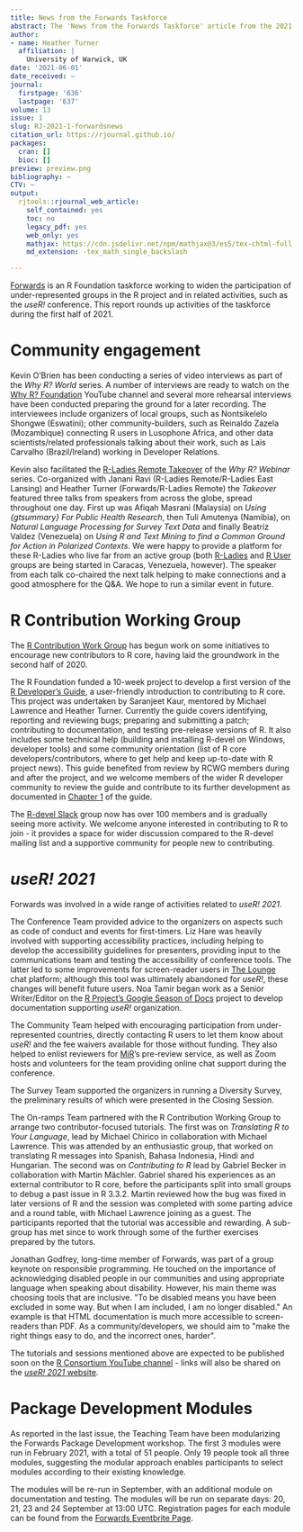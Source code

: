 ```yaml
---
title: News from the Forwards Taskforce
abstract: The 'News from the Forwards Taskforce' article from the 2021-1 issue.
author:
- name: Heather Turner
  affiliation: |
    University of Warwick, UK
date: '2021-06-01'
date_received: ~
journal:
  firstpage: '636'
  lastpage: '637'
volume: 13
issue: 1
slug: RJ-2021-1-forwardsnews
citation_url: https://rjournal.github.io/
packages:
  cran: []
  bioc: []
preview: preview.png
bibliography: ~
CTV: ~
output:
  rjtools::rjournal_web_article:
    self_contained: yes
    toc: no
    legacy_pdf: yes
    web_only: yes
    mathjax: https://cdn.jsdelivr.net/npm/mathjax@3/es5/tex-chtml-full.js
    md_extension: -tex_math_single_backslash

---
```


::: article
[Forwards](https://forwards.github.io/) is an R Foundation taskforce
working to widen the participation of under-represented groups in the R
project and in related activities, such as the *useR!* conference. This
report rounds up activities of the taskforce during the first half of
2021.

# Community engagement

Kevin O'Brien has been conducting a series of video interviews as part
of the *Why R? World* series. A number of interviews are ready to watch
on the [Why R?
Foundation](https://www.youtube.com/playlist?list=PLKMUlj_pGn_mpO0B7eH9ao6SbPg0eLWLG)
YouTube channel and several more rehearsal interviews have been
conducted preparing the ground for a later recording. The interviewees
include organizers of local groups, such as Nontsikelelo Shongwe
(Eswatini); other community-builders, such as Reinaldo Zazela
(Mozambique) connecting R users in Lusophone Africa, and other data
scientists/related professionals talking about their work, such as Lais
Carvalho (Brazil/Ireland) working in Developer Relations.

Kevin also facilitated the [R-Ladies Remote
Takeover](https://www.youtube.com/c/WhyRFoundationVideos/search?query=%22R-Ladies%20Remote%20Takeover%22)
of the *Why R? Webinar* series. Co-organized with Janani Ravi (R-Ladies
Remote/R-Ladies East Lansing) and Heather Turner (Forwards/R-Ladies
Remote) the *Takeover* featured three talks from speakers from across
the globe, spread throughout one day. First up was Afiqah Masrani
(Malaysia) on *Using {gtsummary} For Public Health Research*, then Tuli
Amutenya (Namibia), on *Natural Language Processing for Survey Text
Data* and finally Beatriz Valdez (Venezuela) on *Using R and Text Mining
to find a Common Ground for Action in Polarized Contexts*. We were happy
to provide a platform for these R-Ladies who live far from an active
group (both [R-Ladies](https://www.meetup.com/rladies-caracas/) and [R
User](https://twitter.com/GrupoRVenezuela) groups are being started in
Caracas, Venezuela, however). The speaker from each talk co-chaired the
next talk helping to make connections and a good atmosphere for the Q&A.
We hope to run a similar event in future.

# R Contribution Working Group

The [R Contribution Work
Group](https://forwards.github.io/rcontribution/working-group) has begun
work on some initiatives to encourage new contributors to R core, having
laid the groundwork in the second half of 2020.

The R Foundation funded a 10-week project to develop a first version of
the [R Developer's Guide](https://forwards.github.io/rdevguide/), a
user-friendly introduction to contributing to R core. This project was
undertaken by Saranjeet Kaur, mentored by Michael Lawrence and Heather
Turner. Currently the guide covers identifying, reporting and reviewing
bugs; preparing and submitting a patch; contributing to documentation,
and testing pre-release versions of R. It also includes some technical
help (building and installing R-devel on Windows, developer tools) and
some community orientation (list of R core developers/contributors,
where to get help and keep up-to-date with R project news). This guide
benefited from review by RCWG members during and after the project, and
we welcome members of the wider R developer community to review the
guide and contribute to its further development as documented in
[Chapter
1](https://forwards.github.io/rdevguide/introduction.html#how-to-contribute-to-this-guide)
of the guide.

The [R-devel Slack](https://forwards.github.io/rcontribution/slack)
group now has over 100 members and is gradually seeing more activity. We
welcome anyone interested in contributing to R to join - it provides a
space for wider discussion compared to the R-devel mailing list and a
supportive community for people new to contributing.

# *useR! 2021*

Forwards was involved in a wide range of activities related to *useR!
2021*.

The Conference Team provided advice to the organizers on aspects such as
code of conduct and events for first-timers. Liz Hare was heavily
involved with supporting accessibility practices, including helping to
develop the accessibility guidelines for presenters, providing input to
the communications team and testing the accessibility of conference
tools. The latter led to some improvements for screen-reader users in
[The Lounge](https://thelounge.chat/) chat platform; although this tool
was ultimately abandoned for *useR!*, these changes will benefit future
users. Noa Tamir began work as a Senior Writer/Editor on the [R
Project's Google Season of
Docs](https://github.com/rstats-gsod/gsod2021/wiki/GSOD-2021-Proposal)
project to develop documentation supporting *useR!* organization.

The Community Team helped with encouraging participation from
under-represented countries, directly contacting R users to let them
know about *useR!* and the fee waivers available for those without
funding. They also helped to enlist reviewers for
[MiR](https://mircommunity.com/)'s pre-review service, as well as Zoom
hosts and volunteers for the team providing online chat support during
the conference.

The Survey Team supported the organizers in running a Diversity Survey,
the preliminary results of which were presented in the Closing Session.

The On-ramps Team partnered with the R Contribution Working Group to
arrange two contributor-focused tutorials. The first was on *Translating
R to Your Language*, lead by Michael Chirico in collaboration with
Michael Lawrence. This was attended by an enthusiastic group, that
worked on translating R messages into Spanish, Bahasa Indonesia, Hindi
and Hungarian. The second was on *Contributing to R* lead by Gabriel
Becker in collaboration with Martin Mächler. Gabriel shared his
experiences as an external contributor to R core, before the
participants split into small groups to debug a past issue in R 3.3.2.
Martin reviewed how the bug was fixed in later versions of R and the
session was completed with some parting advice and a round table, with
Michael Lawrence joining as a guest. The participants reported that the
tutorial was accessible and rewarding. A sub-group has met since to work
through some of the further exercises prepared by the tutors.

Jonathan Godfrey, long-time member of Forwards, was part of a group
keynote on responsible programming. He touched on the importance of
acknowledging disabled people in our communities and using appropriate
language when speaking about disability. However, his main theme was
choosing tools that are inclusive. \"To be disabled means you have been
excluded in some way. But when I am included, I am no longer disabled.\"
An example is that HTML documentation is much more accessible to
screen-readers than PDF. As a community/developers, we should aim to
\"make the right things easy to do, and the incorrect ones, harder\".

The tutorials and sessions mentioned above are expected to be published
soon on the [R Consortium YouTube
channel](https://www.youtube.com/channel/UC_R5smHVXRYGhZYDJsnXTwg) -
links will also be shared on the [*useR! 2021*
website](https://user2021.r-project.org/).

# Package Development Modules

As reported in the last issue, the Teaching Team have been modularizing
the Forwards Package Development workshop. The first 3 modules were run
in February 2021, with a total of 51 people. Only 19 people took all
three modules, suggesting the modular approach enables participants to
select modules according to their existing knowledge.

The modules will be re-run in September, with an additional module on
documentation and testing. The modules will be run on separate days: 20,
21, 23 and 24 September at 13:00 UTC. Registration pages for each module
can be found from the [Forwards Eventbrite
Page](https://github.com/forwards/website_source/pull/119/commits/6e7652ba5190d8da7fd7caefb20e938f64423c7f).
:::

